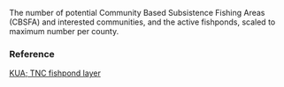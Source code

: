 The number of potential Community Based Subsistence Fishing Areas (CBSFA) and interested communities, and the active fishponds, scaled to maximum number per county.

### Reference

[KUA; TNC fishpond layer](NA)
